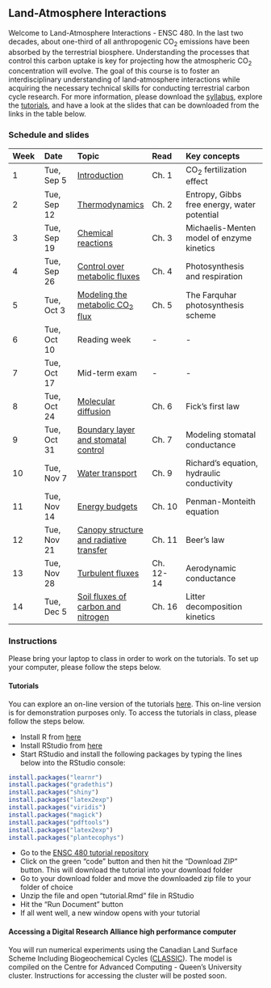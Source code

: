 ## Land-Atmosphere Interactions

Welcome to Land-Atmosphere Interactions - ENSC 480. In the last two decades, about one-third of all anthropogenic CO$_2$ emissions have been absorbed by the terrestrial biosphere. Understanding the processes that control this carbon uptake is key for projecting how the atmospheric CO$_2$ concentration will evolve. The goal of this course is to foster an interdisciplinary understanding of land-atmosphere interactions while acquiring the necessary technical skills for conducting terrestrial carbon cycle research. For more information, please download the [syllabus](https://drive.google.com/file/d/1fjG57OMyd6dRqzmcTs0SW_H9_DuiOdeA/view?usp=sharing), explore the [tutorials](https://seiler-queensu.shinyapps.io/tutorial-ENSC480/), and have a look at the slides that can be downloaded from the links in the table below.

### Schedule and slides

|Week | Date | Topic | Read | Key concepts | 
|:----|:-----|:------|:-----|:-------------|
|1 | Tue, Sep 5 | [Introduction](https://drive.google.com/file/d/16nVrFcM3GKT59az0qmhhcDt0NLoBBt06/view?usp=sharing) | Ch. 1 | CO$_2$ fertilization effect|
|2 | Tue, Sep 12 | [Thermodynamics](https://drive.google.com/file/d/1IazgectFdIEjo9DK4Y6WzzajENIkCOHY/view?usp=drive_link) | Ch. 2 | Entropy, Gibbs free energy, water potential|
|3 | Tue, Sep 19 | [Chemical reactions](https://drive.google.com/file/d/1AReRryZzr1Y-XKd5qWmrxeA1ZWedqEDE/view?usp=drive_link) | Ch. 3  | Michaelis-Menten model of enzyme kinetics |
|4 | Tue, Sep 26 | [Control over metabolic fluxes](https://drive.google.com/file/d/16vJCJ9DyItyqPdpn8YCPuHGgeVGN7Icm/view?usp=drive_link) | Ch. 4  | Photosynthesis and respiration |
|5 | Tue, Oct 3 | [Modeling the metabolic CO$_2$ flux](https://drive.google.com/file/d/1to-gE2_Vis-NmW8kEd4mRopRg4MU4G2r/view?usp=drive_link) | Ch. 5  | The Farquhar photosynthesis scheme |
|6 | Tue, Oct 10 | Reading week  |  - | - |
|7 | Tue, Oct 17 | Mid-term exam | - |  - |
|8 | Tue, Oct 24 | [Molecular diffusion](https://drive.google.com/file/d/1SA2_cV3DQUcz95U-Z9DaEwNq9Td1207u/view?usp=drive_link) | Ch. 6  | Fick's first law |
|9 | Tue, Oct 31 | [Boundary layer and stomatal control](https://drive.google.com/file/d/14dT97jGSXacuVUpW5kjt7RQS9krP_wl8/view?usp=drive_link) | Ch. 7  | Modeling stomatal conductance |
|10 | Tue, Nov 7|  [Water transport](https://drive.google.com/file/d/1Ae4fNXvGd5BPnO_5f19iYuHikjFM2bak/view?usp=drive_link) | Ch. 9  | Richard's equation, hydraulic conductivity |
|11 | Tue, Nov 14 | [Energy budgets](https://drive.google.com/file/d/1tB0IhhynTBAVbCaD4s15lAql56Vsbpl5/view?usp=drive_link) | Ch. 10  | Penman-Monteith equation |
|12 | Tue, Nov 21 | [Canopy structure and radiative transfer](https://drive.google.com/file/d/1o0O3fXw8P3kUClwS-keuj2GottST11xr/view?usp=drive_link) | Ch. 11  | Beer's law |
|13 | Tue, Nov 28 | [Turbulent fluxes](https://drive.google.com/file/d/1NG5BS0wSD6rShNjNXk8N_CBWUTHod7Jq/view?usp=drive_link) | Ch. 12-14  | Aerodynamic conductance |
|14 | Tue, Dec 5 | [Soil fluxes of carbon and nitrogen](https://drive.google.com/file/d/1Sjghg9tcvYSLHraPDN8eZanvNBryOe2b/view?usp=drive_link) | Ch. 16  | Litter decomposition kinetics |

### Instructions

Please bring your laptop to class in order to work on the tutorials. To set up your computer, please follow the steps below.

#### Tutorials

You can explore an on-line version of the tutorials [here](https://seiler-queensu.shinyapps.io/tutorial-ENSC480/). This on-line version is for demonstration purposes only. To access the tutorials in class, please follow the steps below.

* Install R from [here](https://posit.co/download/rstudio-desktop/)
* Install RStudio from [here](https://posit.co/download/rstudio-desktop/)
* Start RStudio and install the following packages by typing the lines below into the RStudio console:

```{r, echo = TRUE, eval=FALSE}
install.packages("learnr")
install.packages("gradethis")
install.packages("shiny")
install.packages("latex2exp")
install.packages("viridis")
install.packages("magick")
install.packages("pdftools")
install.packages("latex2exp")
install.packages("plantecophys")
```

* Go to the [ENSC 480 tutorial repository](https://github.com/cseilerQueens/ENSC480)
* Click on the green "code" button and then hit the "Download ZIP" button. This will download the tutorial into your download folder
* Go to your download folder and move the downloaded zip file to your folder of choice
* Unzip the file and open "tutorial.Rmd" file in RStudio
* Hit the "Run Document" button
* If all went well, a new window opens with your tutorial

#### Accessing a Digital Research Alliance high performance computer

You will run numerical experiments using the Canadian Land Surface Scheme Including Biogeochemical Cycles ([CLASSIC](https://cccma.gitlab.io/classic_pages/)). The model is compiled on the Centre for Advanced Computing - Queen's University cluster. Instructions for accessing the cluster will be posted soon. 
